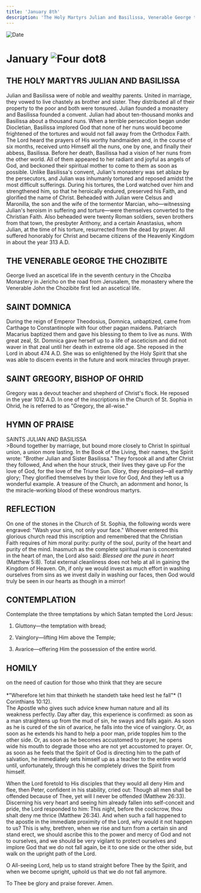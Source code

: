```yaml
---
title: 'January 8th'
description: 'The Holy Martyrs Julian and Basilissa, Venerable George the Chozibite, St. Domnica, St Gregory, Bishop of Ohrid'
---
```


<RunningHead />

<Image src="/title-imprint.png" height={68} width={50} alt="Date" className="title-imprint"/>

# <div id="date">January <Image className="four-dot" src="/four-dot.png" height={15} width={15} alt="Four dot" />8</div>

## THE HOLY MARTYRS JULIAN AND BASILISSA

Julian and Basilissa were of noble and wealthy parents. United in marriage, they vowed to live chastely as brother and sister. They distributed all of their property to the poor and both were tonsured. Julian founded a monastery and Basilissa founded a convent. Julian had about ten-thousand monks and Basilissa about a thousand nuns. When a terrible persecution began under Diocletian, Basilissa implored God that none of her nuns would become frightened of the tortures and would not fall away from the Orthodox Faith. The Lord heard the prayers of His worthy handmaiden and, in the course of six months, received unto Himself all the nuns, one by one, and finally their abbess, Basilissa. Before her death, Basilissa had a vision of her nuns from the other world. All of them appeared to her radiant and joyful as angels of God, and beckoned their spiritual mother to come to them as soon as possible. Unlike Basilissa's convent, Julian's monastery was set ablaze by the persecutors, and Julian was inhumanly tortured and reposed amidst the most difficult sufferings. During his tortures, the Lord watched over him and strengthened him, so that he heroically endured, preserved his Faith, and glorified the name of Christ. Beheaded with Julian were Celsus and Maronilla, the son and the wife of the tormentor Marcian, who—witnessing Julian's heroism in suffering and torture—were themselves converted to the Christian Faith. Also beheaded were twenty Roman soldiers, seven brothers from that town, the presbyter Anthony, and a certain Anastasius, whom Julian, at the time of his torture, resurrected from the dead by prayer. All suffered honorably for Christ and became citizens of the Heavenly Kingdom in about the year 313 A.D.

## THE VENERABLE GEORGE THE CHOZIBITE

George lived an ascetical life in the seventh century in the Choziba Monastery in Jericho on the road from Jerusalem, the monastery where the Venerable John the Chozibite first led an ascetical life.

## SAINT DOMNICA

During the reign of Emperor Theodosius, Domnica, unbaptized, came from Carthage to Constantinople with four other pagan maidens. Patriarch Macarius baptized them and gave his blessing to them to live as nuns. With great zeal, St. Domnica gave herself up to a life of asceticism and did not waver in that zeal until her death in extreme old age. She reposed in the Lord in about 474 A.D. She was so enlightened by the Holy Spirit that she was able to discern events in the future and work miracles through prayer.

## SAINT GREGORY, BISHOP OF OHRID

Gregory was a devout teacher and shepherd of Christ's flock. He reposed in the year 1012 A.D. In one of the inscriptions in the Church of St. Sophia in Ohrid, he is referred to as "Gregory, the all-wise."


## HYMN OF PRAISE
<div style={{textAlign:'center', color:'crimson', fontWeight:'bold'}}>
SAINTS JULIAN AND BASILISSA
</div>
>Bound together by marriage, but bound more closely to Christ  
In spiritual union, a union more lasting.  
In the Book of the Living, their names, the Spirit wrote:  
"Brother Julian and Sister Basilissa."  
They forsook all and after Christ they followed,  
And when the hour struck, their lives they gave up  
For the love of God, for the love of the Triune Sun.  
Glory, they despised—all earthly glory;  
They glorified themselves by their love for God,  
And they left us a wonderful example.  
A treasure of the Church, an adornment and honor,  
Is the miracle-working blood of these wondrous martyrs.  


## REFLECTION

On one of the stones in the Church of St. Sophia, the following words were engraved: "Wash your sins, not only your face." Whoever entered this glorious church read this inscription and remembered that the Christian Faith requires of him moral purity: purity of the soul, purity of the heart and purity of the mind. Inasmuch as the complete spiritual man is concentrated in the heart of man, the Lord also said: *Blessed are the pure in heart* (Matthew 5:8). Total external cleanliness does not help at all in gaining the Kingdom of Heaven. Oh, if only we would invest as much effort in washing ourselves from sins as we invest daily in washing our faces, then God would truly be seen in our hearts as though in a mirror!


## CONTEMPLATION

Contemplate the three temptations by which Satan tempted the Lord Jesus:

1. Gluttony—the temptation with bread;

2. Vainglory—lifting Him above the Temple;

3. Avarice—offering Him the possession of the entire world.


## HOMILY
<div style={{textAlign:'center', color:'crimson', fontWeight:'bold'}}>
on the need of caution for those who think that they are secure
</div><br />
<div style={{textAlign:'right'}}>
*"Wherefore let him that thinketh he standeth take heed lest he fall"* (1 Corinthians 10:12).
</div>
The Apostle who gives such advice knew human nature and all its weakness perfectly. Day after day, this experience is confirmed: as soon as a man straightens up from the mud of sin, he sways and falls again. As soon as he is cured of the sin of avarice, he falls into the vice of vainglory. Or, as soon as he extends his hand to help a poor man, pride topples him to the other side. Or, as soon as he becomes accustomed to prayer, he opens wide his mouth to degrade those who are not yet accustomed to prayer. Or, as soon as he feels that the Spirit of God is directing him to the path of salvation, he immediately sets himself up as a teacher to the entire world until, unfortunately, through this he completely drives the Spirit from himself.

When the Lord foretold to His disciples that they would all deny Him and flee, then Peter, confident in his stability, cried out: Though all men shall be offended because of Thee, yet will I never be offended (Matthew 26:33). Discerning his very heart and seeing him already fallen into self-conceit and pride, the Lord responded to him: This night, before the cockcrow, thou shalt deny me thrice (Matthew 26:34). And when such a fall happened to the apostle in the immediate proximity of the Lord, why would it not happen to us? This is why, brethren, when we rise and turn from a certain sin and stand erect, we should ascribe this to the power and mercy of God and not to ourselves, and we should be very vigilant to protect ourselves and implore God that we do not fall again, be it to one side or the other side, but walk on the upright path of the Lord.

O All-seeing Lord, help us to stand straight before Thee by the Spirit, and when we become upright, uphold us that we do not fall anymore.

To Thee be glory and praise forever. Amen.